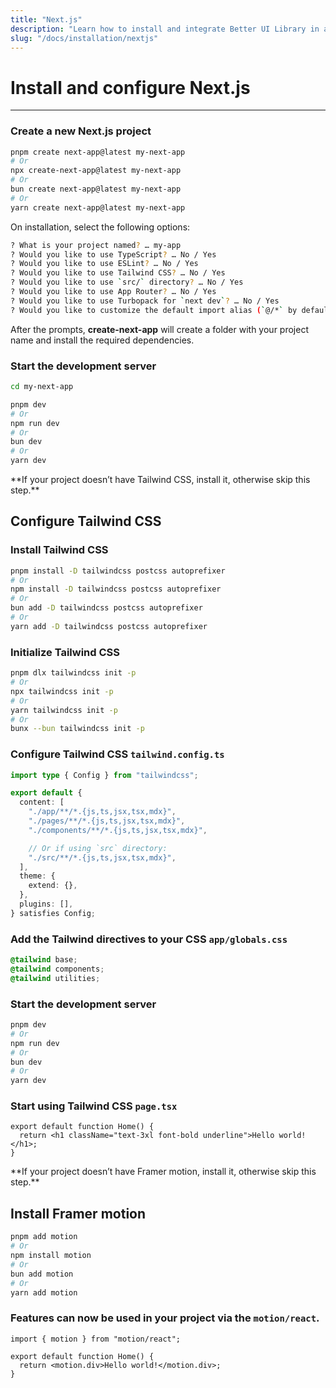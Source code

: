```yaml
---
title: "Next.js"
description: "Learn how to install and integrate Better UI Library in a Next.js project."
slug: "/docs/installation/nextjs"
---
```


# Install and configure Next.js

---

### Create a new Next.js project

```bash title="Terminal"
pnpm create next-app@latest my-next-app
# Or
npx create-next-app@latest my-next-app
# Or
bun create next-app@latest my-next-app
# Or
yarn create next-app@latest my-next-app
```

On installation, select the following options:

```bash title="Terminal"
? What is your project named? … my-app
? Would you like to use TypeScript? … No / Yes
? Would you like to use ESLint? … No / Yes
? Would you like to use Tailwind CSS? … No / Yes
? Would you like to use `src/` directory? … No / Yes
? Would you like to use App Router? … No / Yes
? Would you like to use Turbopack for `next dev`? … No / Yes
? Would you like to customize the default import alias (`@/*` by default)? … No / Yes
```

After the prompts, **create-next-app** will create a folder with your project name and install the required dependencies.

### Start the development server

```bash title="Terminal"
cd my-next-app

pnpm dev
# Or
npm run dev
# Or
bun dev
# Or
yarn dev
```

<Callout>
  **If your project doesn’t have Tailwind CSS, install it, otherwise skip this step.**
</Callout>

## Configure Tailwind CSS

### Install Tailwind CSS

```bash title="Terminal"
pnpm install -D tailwindcss postcss autoprefixer
# Or
npm install -D tailwindcss postcss autoprefixer
# Or
bun add -D tailwindcss postcss autoprefixer
# Or
yarn add -D tailwindcss postcss autoprefixer
```

### Initialize Tailwind CSS

```bash title="Terminal"
pnpm dlx tailwindcss init -p
# Or
npx tailwindcss init -p
# Or
yarn tailwindcss init -p
# Or
bunx --bun tailwindcss init -p
```

### Configure Tailwind CSS `tailwind.config.ts`

```ts title="tailwind.config.ts"
import type { Config } from "tailwindcss";

export default {
  content: [
    "./app/**/*.{js,ts,jsx,tsx,mdx}",
    "./pages/**/*.{js,ts,jsx,tsx,mdx}",
    "./components/**/*.{js,ts,jsx,tsx,mdx}",

    // Or if using `src` directory:
    "./src/**/*.{js,ts,jsx,tsx,mdx}",
  ],
  theme: {
    extend: {},
  },
  plugins: [],
} satisfies Config;
```

### Add the Tailwind directives to your CSS `app/globals.css`

```css title="globals.css"
@tailwind base;
@tailwind components;
@tailwind utilities;
```

### Start the development server

```bash title="Terminal"
pnpm dev
# Or
npm run dev
# Or
bun dev
# Or
yarn dev
```

### Start using Tailwind CSS `page.tsx`

```tsx title="page.tsx"
export default function Home() {
  return <h1 className="text-3xl font-bold underline">Hello world!</h1>;
}
```

<Callout>
  **If your project doesn’t have Framer motion, install it, otherwise skip this step.**
</Callout>

## Install Framer motion

```bash title="Terminal"
pnpm add motion
# Or
npm install motion
# Or
bun add motion
# Or
yarn add motion
```

### Features can now be used in your project via the `motion/react`.

```tsx title="page.tsx"
import { motion } from "motion/react";

export default function Home() {
  return <motion.div>Hello world!</motion.div>;
}
```
